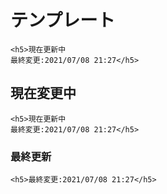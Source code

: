 # テンプレート
```
<h5>現在更新中
最終変更:2021/07/08 21:27</h5>
```
  
## 現在変更中  
```
<h5>現在更新中
最終変更:2021/07/08 21:27</h5>
```

### 最終更新
```
<h5>最終変更:2021/07/08 21:27</h5>
```
